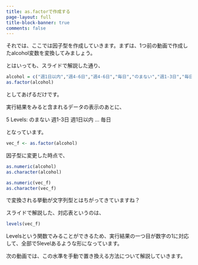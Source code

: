 ```yaml
---
title: as.factorで作成する
page-layout: full
title-block-banner: true
comments: false
---
```


それでは、ここでは因子型を作成していきます。まずは、1つ前の動画で作成したalcohol変数を変換してみましょう。

とはいっても、スライドで解説した通り、

```r
alcohol = c("週1日以内","週4-6日","週4-6日","毎日","のまない","週1-3日","毎日")
as.factor(alcohol)
```

としてあげるだけです。

実行結果をみると含まれるデータの表示のあとに、

5 Levels: のまない 週1-3日 週1日以内 ... 毎日

となっています。

```r
vec_f <- as.factor(alcohol)
```

因子型に変更した時点で、

```r
as.numeric(alcohol)
as.character(alcohol)

as.numeric(vec_f) 
as.character(vec_f)
```

で変換される挙動が文字列型とはちがってきていますね？

スライドで解説した、対応表というのは、

```r
levels(vec_f)
```

Levelsという関数でみることができるため、実行結果の一つ目が数字の1に対応して、全部で5levelあるような形になっています。

次の動画では、この水準を手動で置き換える方法について解説していきます。

